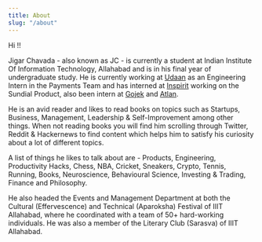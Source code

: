 ```yaml
---
title: About
slug: "/about"
---
```


Hi !!

Jigar Chavada - also known as JC - is currently a student at Indian Institute Of Information Technology, Allahabad and is in his final year of undergraduate study. He is currently working at <a href="https://udaan.com/" target="_blank">Udaan</a> as an Engineering Intern in the Payments Team and has interned at <a href="http://inspirit.work/" target="_blank">Inspirit</a> working on the Sundial Product, also been intern at <a href="https://www.gojek.io/" target="_blank">Gojek</a> and <a href="https://atlan.com/" target="_blank">Atlan</a>. 

He is an avid reader and likes to read books on topics such as Startups, Business, Management, Leadership & Self-Improvement among other things. When not reading books you will find him scrolling through Twitter, Reddit & Hackernews to find content which helps him to satisfy his curiosity about a lot of different topics.

A list of things he likes to talk about are - Products, Engineering, Productivity Hacks, Chess, NBA, Cricket, Sneakers, Crypto, Tennis, Running, Books, Neuroscience, Behavioural Science, Investing & Trading, Finance and Philosophy.

He also headed the Events and Management Department at both the Cultural (Effervescence) and Technical (Aparoksha) Festival of IIIT Allahabad, where he coordinated with a team of 50+ hard-working individuals. He was also a member of the Literary Club (Sarasva) of IIIT Allahabad.
